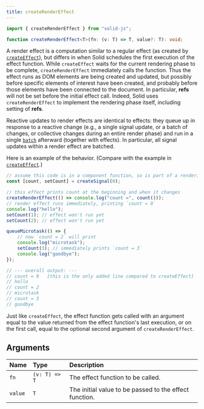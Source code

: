 ```yaml
---
title: createRenderEffect
---
```


```ts
import { createRenderEffect } from "solid-js";

function createRenderEffect<T>(fn: (v: T) => T, value?: T): void;
```

A render effect is a computation similar to a regular effect (as created by [`createEffect`](/reference/basic-reactivity/create-effect)), but differs in when Solid schedules the first execution of the effect function.
While `createEffect` waits for the current rendering phase to be complete, `createRenderEffect` immediately calls the function.
Thus the effect runs as DOM elements are being created and updated, but possibly before specific elements of interest have been created, and probably before those elements have been connected to the document.
In particular, **refs** will not be set before the initial effect call.
Indeed, Solid uses `createRenderEffect` to implement the rendering phase itself, including setting of **refs**.

Reactive updates to render effects are identical to effects: they queue up in response to a reactive change (e.g., a single signal update, or a batch of changes, or collective changes during an entire render phase) and run in a single [`batch`](/reference/reactive-utilities/batch) afterward (together with effects).
In particular, all signal updates within a render effect are batched.

Here is an example of the behavior. (Compare with the example in [`createEffect`](/reference/basic-reactivity/create-effect).)

```ts
// assume this code is in a component function, so is part of a rendering phase
const [count, setCount] = createSignal(0);

// this effect prints count at the beginning and when it changes
createRenderEffect(() => console.log("count =", count()));
// render effect runs immediately, printing `count = 0`
console.log("hello");
setCount(1); // effect won't run yet
setCount(2); // effect won't run yet

queueMicrotask(() => {
	// now `count = 2` will print
	console.log("microtask");
	setCount(3); // immediately prints `count = 3`
	console.log("goodbye");
});

// --- overall output: ---
// count = 0   [this is the only added line compared to createEffect]
// hello
// count = 2
// microtask
// count = 3
// goodbye
```

Just like `createEffect`, the effect function gets called with an argument equal to the value returned from the effect function's last execution, or on the first call, equal to the optional second argument of `createRenderEffect`.

## Arguments

| Name    | Type          | Description                                            |
| :------ | :------------ | :----------------------------------------------------- |
| `fn`    | `(v: T) => T` | The effect function to be called.                      |
| `value` | `T`           | The initial value to be passed to the effect function. |
